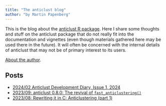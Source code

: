 ```yaml
---
title: "The anticlust blog"
author: "by Martin Papenberg"
---
```


This is the blog about the [anticlust R package](https://github.com/m-Py/anticlust). Here I share
some thoughts and stuff on the anticlust package that do not really fit into the documentation and
vignettes (even though materials gathered here may be used there in the future). It will often be 
concerned with the internal details of anticlust that may not be of primary interest to its users.

[About the author](../about/index.html).

## Posts

- <a href="2024-02-07.html">2024/02 Anticlust Development Diary, Issue 1, 2024
- <a href="2023-09-13.html">2023/09: anticlust 0.8.0: The revival of `fast_anticlustering()`
- <a href="2023-08-29.html">2023/08: Rewriting it in C: Anticlustering (part 1)
